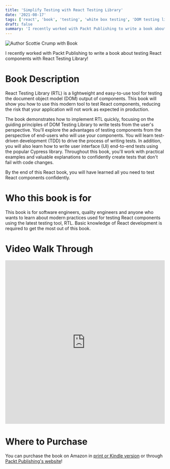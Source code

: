 ```yaml
---
title: 'Simplify Testing with React Testing Library'
date: '2021-08-17'
tags: ['react', 'book', 'testing', 'white box testing', 'DOM testing library', 'Cypress']
draft: false
summary: 'I recently worked with Packt Publishing to write a book about testing React components with React Testing Library...'
---
```


<div class="text-center">
  <Image
    alt="Author Scottie Crump with Book"
    src="/static/images/scottieAndRtlBook.jpeg"
    width={437}
    height={434}
  />
</div>

I recently worked with Packt Publishing to write a book about testing React components with React Testing Library!

# Book Description

React Testing Library (RTL) is a lightweight and easy-to-use tool for testing the document object model (DOM) output of components. This book will show you how to use this modern tool to test React components, reducing the risk that your application will not work as expected in production.

The book demonstrates how to implement RTL quickly, focusing on the guiding principles of DOM Testing Library to write tests from the user's perspective. You'll explore the advantages of testing components from the perspective of end-users who will use your components. You will learn test-driven development (TDD) to drive the process of writing tests. In addition, you will also learn how to write user interface (UI) end-to-end tests using the popular Cypress library. Throughout this book, you'll work with practical examples and valuable explanations to confidently create tests that don't fail with code changes.

By the end of this React book, you will have learned all you need to test React components confidently.

# Who this book is for

This book is for software engineers, quality engineers and anyone who wants to learn about modern practices used for testing React components using the latest testing tool, RTL. Basic knowledge of React development is required to get the most out of this book.

# Video Walk Through

<div style={{ marginBottom: '2em' }}>
  <iframe
    width="100%"
    height="515"
    src="https://www.youtube.com/embed/DeotUmvaL7g"
    title="YouTube video player"
    frameborder="0"
    allow="accelerometer; autoplay; clipboard-write; encrypted-media; gyroscope; picture-in-picture"
    allowfullscreen
  ></iframe>
</div>

# Where to Purchase

You can purchase the book on Amazon in [print or Kindle version](https://www.amazon.com/dp/1800564457/ref=cm_sw_em_r_mt_dp_M6EX6SK87A0RS2QBQBY7) or through [Packt Publishing's website](https://www.packtpub.com/product/simplify-testing-with-react-testing-library/9781800564459)!
